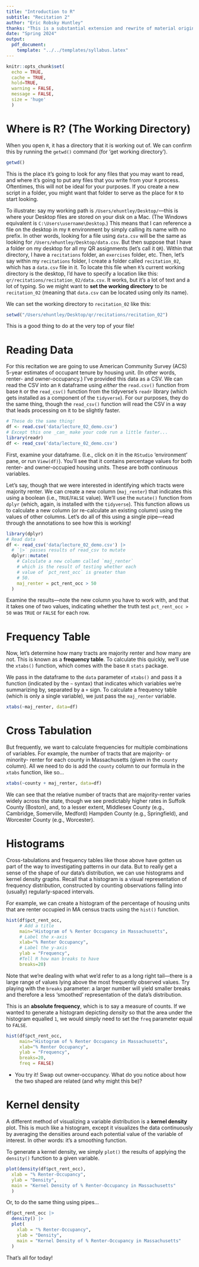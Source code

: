 ```yaml
---
title: "Introduction to R"
subtitle: "Recitation 2"
author: "Eric Robsky Huntley"
thanks: "This is a substantial extension and rewrite of material originally developed by Sebastian Sandoval Olascoaga and subsequently revised by Ben Preis."
date: "Spring 2024"
output: 
  pdf_document: 
    template: "../../templates/syllabus.latex"
---
```


```r
knitr::opts_chunk$set(
  echo = TRUE,
  cache = TRUE,
  hold=TRUE,
  warning = FALSE,
  message = FALSE,
  size = 'huge'
  )
```

# Where is R? (The Working Directory)

When you open `R`, it has a directory that it is working out of. We can confirm this by running the `getwd()` command (for 'get working directory').

```r
getwd()
```

This is the place it's going to look for any files that you may want to read, and where it's going to put any files that you write from your `R` process. Oftentimes, this will not be ideal for your purposes. If you create a new script in a folder, you might want that folder to serve as the place for `R` to start looking. 

To illustrate: say my working path is `/Users/ehuntley/Desktop/`---this is where your Desktop files are stored on your disk on a Mac. (The Windows equivalent is `C:\Users\username\Desktop`.) This means that I can reference a file on the desktop in my `R` environment by simply calling its name with no prefix. In other words, looking for a file using `data.csv` will be the same as looking for `/Users/ehuntley/Desktop/data.csv`. But then suppose that I have a folder on my desktop for all my QR assignments (let's call it `QR`). Within that directory, I have a `recitations` folder, an `exercises` folder, etc. Then, let's say within my `recitations` folder, I create a folder called `recitation_02`, which has a `data.csv` file in it. To locate this file when `R`'s current working directory is the desktop, I'd have to specify a location like this: `qr/recitations/recitation_02/data.csv`. It works, but it's a lot of text and a lot of typing. So we might want to __set the working directory__ to be `recitation_02` (meaning that `data.csv` can be located using only its name).

We can set the working directory to `recitation_02` like this:

```r
setwd("/Users/ehuntley/Desktop/qr/recitations/recitation_02")
```

This is a good thing to do at the very top of your file!

# Reading Data

For this recitation we are going to use American Community Survey (ACS) 5-year estimates of occupant tenure by housing unit. (In other words, renter- and owner-occupancy.) I've provided this data as a CSV. We can read the CSV into an `R` dataframe using _either_ the `read.csv()` function from base `R` or the `read_csv()` function from the tidyverse's `readr` library (which gets installed as a component of the `tidyverse`). For our purposes, they do the same thing, though the `read_csv()` function will read the CSV in a way that leads processing on it to be slightly faster.

```r
# These do the same thing!
df <- read.csv('data/lecture_02_demo.csv')
# Except this one _can_ make your code run a little faster...
library(readr)
df <- read_csv('data/lecture_02_demo.csv')
```

First, examine your dataframe. (I.e., click on it in the `RStudio` 'environment' pane, or run `View(df)`). You'll see that it contains percentage values for both renter- and owner-occupied housing units. These are both continuous variables.

Let's say, though that we were interested in identifying which tracts were majority renter. We can create a new column (`maj_renter`) that indicates this using a boolean (i.e., `TRUE`/`FALSE` value). We'll use the `mutate()` function from `dplyr` (which, again, is installed with the `tidyverse`). This function allows us to calculate a new column (or re-calculate an existing column) using the values of other columns. Let's do all of this using a single pipe---read through the annotations to see how this is working!

```r
library(dplyr)
# Read data
df <- read_csv('data/lecture_02_demo.csv') |>
  # `|>` passes results of read_csv to mutate
  dplyr::mutate(
    # Calculate a new column called `maj_renter`
    # which is the result of testing whether each
    # value of `pct_rent_occ` is greater than
    # 50.
    maj_renter = pct_rent_occ > 50
  )
```

Examine the results---note the new column you have to work with, and that it takes one of two values, indicating whether the truth test `pct_rent_occ > 50` was `TRUE` or `FALSE` for each row.

# Frequency Table

Now, let's determine how many tracts are majority renter and how many are not. This is known as a __frequency table__. To calculate this quickly, we'll use the `xtabs()` function, which comes with the base `R` `stats` package.

We pass in the dataframe to the `data` parameter of `xtabs()` and pass it a function (indicated by the `~` syntax) that indicates which variables we're summarizing by, separated by a `+` sign. To calculate a frequency table (which is only a single variable), we just pass the `maj_renter` variable.

```r
xtabs(~maj_renter, data=df)
```

# Cross Tabulation

But frequently, we want to calculate frequencies for multiple combinations of variables. For example, the number of tracts that are majority- or minority- renter for each county in Massachusetts (given in the `county` column). All we need to do is add the `county` column to our formula in the `xtabs` function, like so...

```r
xtabs(~county + maj_renter, data=df)
```

We can see that the relative number of tracts that are majority-renter varies widely across the state, though we see predictably higher rates in Suffolk County (Boston), and, to a lesser extent, Middlesex County (e.g., Cambridge, Somerville, Medford)  Hampden County (e.g., Springfield), and Worcester County (e.g., Worcester).

# Histograms

Cross-tabulations and frequency tables like those above have gotten us part of the way to investigating patterns in our data. But to really get a sense of the shape of our data's distribution, we can use histograms and kernel density graphs. Recall that a histogram is a visual representation of frequency distribution, constructed by counting observations falling into (usually) regularly-spaced intervals.

For example, we can create a histogram of the percentage of housing units that are renter occupied in MA census tracts using the `hist()` function.

```r
hist(df$pct_rent_occ, 
     # Add a title
     main="Histogram of % Renter Occupancy in Massachusetts",
     # Label the x-axis
     xlab="% Renter Occupancy",
     # Label the y-axis
     ylab = "Frequency",
     #Tell R how man breaks to have
     breaks=20) 
```
Note that we're dealing with what we'd refer to as a long right tail---there is a large range of values lying above the most frequently observed values. Try playing with the `breaks` parameter: a larger number will yield smaller breaks and therefore a less 'smoothed' representation of the data's distribution.

This is an __absolute frequency__, which is to say a measure of counts. If we wanted to generate a histogram depicting _density_ so that the area under the histogram equalled `1`, we would simply need to set the `freq` parameter equal to `FALSE`.

```r
hist(df$pct_rent_occ, 
     main="Histogram of % Renter Occupancy in Massachusetts",
     xlab="% Renter Occupancy",
     ylab = "Frequency",
     breaks=20,
     freq = FALSE) 
```

+ You try it! Swap out owner-occupancy. What do you notice about how the two shaped are related (and why might this be)?

# Kernel density

A different method of visualizing a variable distribution is a __kernel density__ plot. This is much like a histogram, except it visualizes the data continuously by averaging the densities around each potential value of the variable of interest. In other words: it's a smoothing function.

To generate a kernel density, we simply `plot()` the results of applying the `density()` function to a given variable.

```r
plot(density(df$pct_rent_occ), 
  xlab = "% Renter-Occupancy",
  ylab = "Density",
  main = "Kernel Density of % Renter-Occupancy in Massachusetts"
  )
```

Or, to do the same thing using pipes...

```r
df$pct_rent_occ |> 
  density() |>
  plot(
    xlab = "% Renter-Occupancy",
    ylab = "Density",
    main = "Kernel Density of % Renter-Occupancy in Massachusetts"
  )
```

That's all for today!